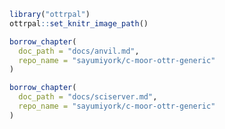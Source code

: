 <!-- Set up code of OTTR Book-->


```r
library("ottrpal")
ottrpal::set_knitr_image_path()
```

<!-- AnVIL -->

```r
borrow_chapter(
  doc_path = "docs/anvil.md",
  repo_name = "sayumiyork/c-moor-ottr-generic"
)
```


<!-- SciServer -->

```r
borrow_chapter(
  doc_path = "docs/sciserver.md",
  repo_name = "sayumiyork/c-moor-ottr-generic"
)
```